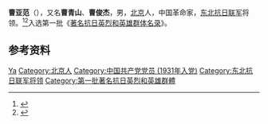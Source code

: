 {{Otheruses|other=名为曹亚范的其他人物|曹亚范}}

'''曹亚范'''（{{bd|1911年||1940年|4月}}），又名'''曹青山'''、'''曹俊杰'''，男，[[北京|北京]]人，中国革命家，[[东北抗日联军|东北抗日联军]]将领。<ref>{{Cite book|title=中国抗日战争人物大词典|author=刘景泉主编; 沈久泉, 王凯捷, 李卓副主编|publisher=天津大学出版社|year=1999|isbn=|location=|pages=}}</ref><ref>{{Cite book|title=中国抗日战争大辞典|author=刘建业主编; 李良志, 陈之中副主编|publisher=北京燕山出版社|year=1997|isbn=|location=北京|pages=}}</ref>入选第一批《[[著名抗日英烈和英雄群体名录|著名抗日英烈和英雄群体名录]]》。

== 参考资料 ==
{{reflist}}

{{中国人物小作品}}

{{Authority control}}
{{DEFAULTSORT:Cao曹}}
[[Category:曹姓|Ya]]
[[Category:北京人|Category:北京人]]
[[Category:中国共产党党员_(1931年入党)|Category:中国共产党党员 (1931年入党)]]
[[Category:东北抗日联军将领|Category:东北抗日联军将领]]
[[Category:第一批著名抗日英烈和英雄群體|Category:第一批著名抗日英烈和英雄群體]]